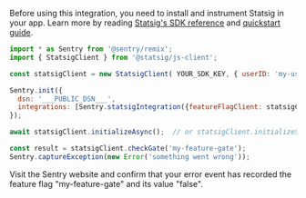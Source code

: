 Before using this integration, you need to install and instrument Statsig in your app. Learn more by reading [Statsig's SDK reference](https://docs.statsig.com/client/javascript-sdk) and [quickstart guide](https://docs.statsig.com/guides/first-feature).

```javascript
import * as Sentry from '@sentry/remix';
import { StatsigClient } from '@statsig/js-client';

const statsigClient = new StatsigClient( YOUR_SDK_KEY, { userID: 'my-user-id' }, {} ); // see Statsig SDK reference.

Sentry.init({
  dsn: '___PUBLIC_DSN___',
  integrations: [Sentry.statsigIntegration({featureFlagClient: statsigClient})],
});

await statsigClient.initializeAsync();  // or statsigClient.initializeSync();

const result = statsigClient.checkGate('my-feature-gate');
Sentry.captureException(new Error('something went wrong'));
```

Visit the Sentry website and confirm that your error event has recorded the feature flag "my-feature-gate" and its value "false".
